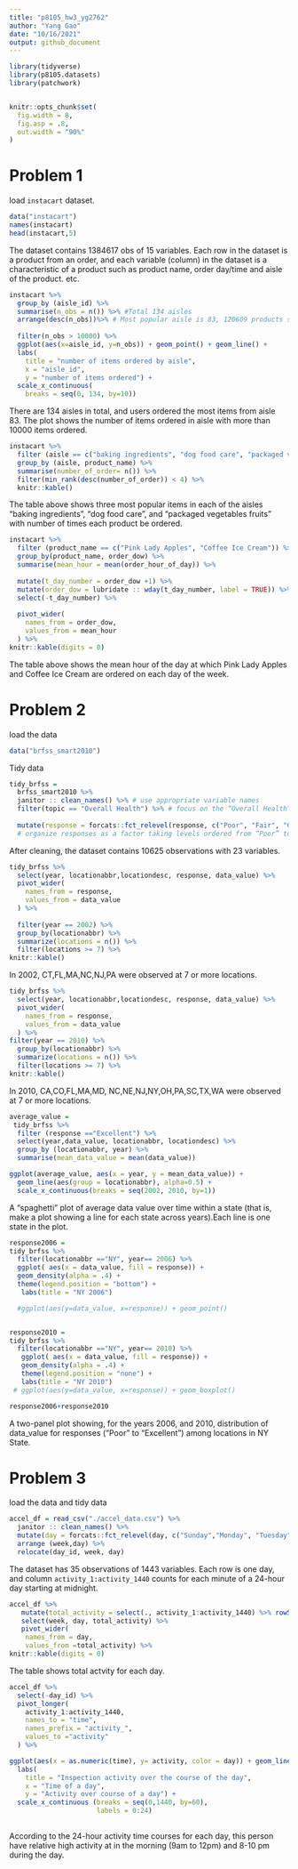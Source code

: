 ```yaml
---
title: "p8105_hw3_yg2762"
author: "Yang Gao"
date: "10/16/2021"
output: github_document
---
```


```r
library(tidyverse)
library(p8105.datasets)
library(patchwork)


knitr::opts_chunk$set(
  fig.width = 8,
  fig.asp = .8,
  out.width = "90%"
)
```

# Problem 1 
load `instacart` dataset.

```r
data("instacart")
names(instacart)
head(instacart,5)
```
The dataset contains 1384617 obs of 15 variables. Each row in the dataset is a product from an order, and each variable (column) in the dataset is a characteristic of a product such as product name, order day/time and aisle of the product. etc.


```r
instacart %>% 
  group_by (aisle_id) %>% 
  summarise(n_obs = n()) %>% #Total 134 aisles
  arrange(desc(n_obs))%>% # Most popular aisle is 83, 120609 products sold from there
  
  filter(n_obs > 10000) %>%
  ggplot(aes(x=aisle_id, y=n_obs)) + geom_point() + geom_line() +
  labs(
    title = "number of items ordered by aisle",
    x = "aisle_id",
    y = "number of items ordered") +
  scale_x_continuous(
    breaks = seq(0, 134, by=10))
```


There are 134 aisles in total, and users ordered the most items from aisle 83. The plot shows the number of items ordered in aisle with more than 10000 items ordered. 


```r
instacart %>% 
  filter (aisle == c("baking ingredients", "dog food care", "packaged vegetables fruits")) %>% 
  group_by (aisle, product_name) %>% 
  summarise(number_of_order= n()) %>% 
  filter(min_rank(desc(number_of_order)) < 4) %>% 
  knitr::kable()
```

The table above shows three most popular items in each of the aisles “baking ingredients”, “dog food care”, and “packaged vegetables fruits” with number of times each product be ordered.


```r
instacart %>% 
  filter (product_name == c("Pink Lady Apples", "Coffee Ice Cream")) %>% 
  group_by(product_name, order_dow) %>% 
  summarise(mean_hour = mean(order_hour_of_day)) %>% 
  
  mutate(t_day_number = order_dow +1) %>% 
  mutate(order_dow = lubridate :: wday(t_day_number, label = TRUE)) %>% 
  select(-t_day_number) %>% 
  
  pivot_wider(
    names_from = order_dow,
    values_from = mean_hour
  ) %>% 
knitr::kable(digits = 0)
```


The table above shows the mean hour of the day at which Pink Lady Apples and Coffee Ice Cream are ordered on each day of the week.


# Problem 2
load the data
```r
data("brfss_smart2010")
```
Tidy data
```r
tidy_brfss =
  brfss_smart2010 %>% 
  janitor :: clean_names() %>% # use appropriate variable names
  filter(topic == "Overall Health") %>% # focus on the “Overall Health” topic
  
  mutate(response = forcats::fct_relevel(response, c("Poor", "Fair", "Good", "Very good", "Excellent")))
  # organize responses as a factor taking levels ordered from “Poor” to “Excellent”
```

After cleaning, the dataset contains 10625 observations with 23 variables.

```r
tidy_brfss %>% 
  select(year, locationabbr,locationdesc, response, data_value) %>% 
  pivot_wider(
    names_from = response,
    values_from = data_value
  ) %>% 
  
  filter(year == 2002) %>% 
  group_by(locationabbr) %>% 
  summarize(locations = n()) %>% 
  filter(locations >= 7) %>% 
knitr::kable()
```

In 2002, CT,FL,MA,NC,NJ,PA were observed at 7 or more locations.

```r
tidy_brfss %>% 
  select(year, locationabbr,locationdesc, response, data_value) %>% 
  pivot_wider(
    names_from = response,
    values_from = data_value
  ) %>% 
filter(year == 2010) %>% 
  group_by(locationabbr) %>% 
  summarize(locations = n()) %>% 
  filter(locations >= 7) %>% 
knitr::kable()
```

In 2010, CA,CO,FL,MA,MD, NC,NE,NJ,NY,OH,PA,SC,TX,WA were observed at 7 or more locations.


```r
average_value =
 tidy_brfss %>% 
  filter (response =="Excellent") %>% 
  select(year,data_value, locationabbr, locationdesc) %>% 
  group_by (locationabbr, year) %>% 
  summarise(mean_data_value = mean(data_value))

ggplot(average_value, aes(x = year, y = mean_data_value)) +
  geom_line(aes(group = locationabbr), alpha=0.5) +
  scale_x_continuous(breaks = seq(2002, 2010, by=1))
```

A “spaghetti” plot of average data value over time within a state (that is, make a plot showing a line for each state across years).Each line is one state in the plot.


```r
response2006 = 
tidy_brfss %>% 
  filter(locationabbr =="NY", year== 2006) %>% 
  ggplot( aes(x = data_value, fill = response)) + 
  geom_density(alpha = .4) +
  theme(legend.position = "bottom") + 
   labs(title = "NY 2006")

  #ggplot(aes(y=data_value, x=response)) + geom_point() 


response2010 = 
tidy_brfss %>% 
  filter(locationabbr =="NY", year== 2010) %>% 
   ggplot( aes(x = data_value, fill = response)) + 
   geom_density(alpha = .4) +
   theme(legend.position = "none") +
   labs(title = "NY 2010")
 # ggplot(aes(y=data_value, x=response)) + geom_boxplot() 

response2006+response2010
```

A two-panel plot showing, for the years 2006, and 2010, distribution of data_value for responses (“Poor” to “Excellent”) among locations in NY State.


# Problem 3
load the data and tidy data
```r
accel_df = read_csv("./accel_data.csv") %>% 
  janitor :: clean_names() %>% 
  mutate(day = forcats::fct_relevel(day, c("Sunday","Monday", "Tuesday", "Wednesday", "Thursday", "Friday","Saturday" ))) %>% 
  arrange (week,day) %>% 
  relocate(day_id, week, day) 

```
The dataset has 35 observations of 1443 variables. Each row is one day, and column `activity_1:activity_1440` counts for each minute of a 24-hour day starting at midnight.

```r
accel_df %>% 
   mutate(total_activity = select(., activity_1:activity_1440) %>% rowSums()) %>% 
   select(week, day, total_activity) %>% 
   pivot_wider(
    names_from = day,
    values_from =total_activity) %>% 
knitr::kable(digits = 0)
```
The table shows total actvity for each day. 


```r
accel_df %>% 
  select(-day_id) %>% 
  pivot_longer(
    activity_1:activity_1440,
    names_to = "time",
    names_prefix = "activity_",
    values_to ="activity"
  ) %>% 

ggplot(aes(x = as.numeric(time), y= activity, color = day)) + geom_line(alpha = 0.6) +
  labs(
    title = "Inspection activity over the course of the day",
    x = "Time of a day",
    y = "Activity over course of a day") +
  scale_x_continuous (breaks = seq(0,1440, by=60),
                      labels = 0:24)
  
```


According to the 24-hour activity time courses for each day, this person have relative high activity at in the morning (9am to 12pm) and 8-10 pm during the day.



  






